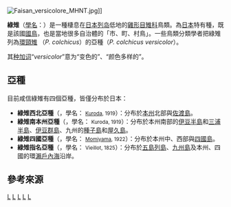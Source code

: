 {{Expand Japanese|キジ}}
{{Speciesbox
| status = LC
| status_system = iucn3.1
| status_ref = <ref>{{IUCN|id=22732650 |title=''Phasianus versicolor'' |assessors=[[BirdLife_International|BirdLife International]] |assessor-link=BirdLife International |version=2017.3 |year=2016 |accessdate=1 October 2016}} 数据库資料包含說明此物種被編入無危級別的原因</ref>
| image = Phasianus versicolor in Japan.JPG
| image_width = 250px
| image2 = Phasianus versicolor (female).JPG
| image2_width = 250px
| image2_caption = 雄鳥（上）與雌鳥（下）
| taxon= Phasianus versicolor
| authority =[[Vieillot|Vieillot]], 1825
}}
[[File:Faisan_versicolore_MHNT.jpg|thumb]]]]

'''綠雉'''（[[學名|學名]]：{{lang|la|''Phasianus versicolor''}}）是一種棲息在[[日本列岛|日本列岛]]低地的[[雞形目|雞形目]][[雉科|雉科]]鳥類。為[[日本|日本]]特有種，既是該國[[國鳥|國鳥]]，也是當地很多自治體的「市、町、村鳥」。一些鳥類分類學者把綠雉列為[[環頸雉|環頸雉]] （''P. colchicus''）的亞種（''P. colchicus versicolor''）。

其[[种加词|种加词]]“''versicolor''”意为“变色的”、“颜色多样的”。

== 亞種 ==
目前咸信綠雉有四個亞種，皆僅分布於日本：
* '''綠雉西北亞種'''（{{lang|ja|キジ}}，學名：{{lang|la|''Phasianus versicolor robustipes''}} <small>[[黑田長禮|Kuroda]], 1919</small>）：分布於[[本州|本州]]北部與[[佐渡島|佐渡島]]。
* '''綠雉南本州亞種'''（{{lang|ja|シマキジ}}，學名：{{lang|la|''Phasianus versicolor tanensis''}} <small>Kuroda, 1919</small>）：分布於本州南部的[[伊豆半島|伊豆半島]]和[[三浦半島|三浦半島]]、[[伊豆群島|伊豆群島]]、九州的[[種子島|種子島]]和[[屋久島|屋久島]]。
* '''綠雉四國亞種'''（{{lang|ja|トウカイキジ}}，學名：{{lang|la|''Phasianus versicolor tohkaidi''}} <small>[[籾山德太郎|Momiyama]], 1922</small>）：分布於本州中、西部與[[四國島|四國島]]。
* '''綠雉指名亞種'''（{{lang|ja|キュウシュウキジ}}，學名：{{lang|la|''Phasianus versicolor versicolor''}} <small>Vieillot, 1825</small>）：分布於[[五島列島|五島列島]]、[[九州島|九州島]]及本州、四國的環[[瀨戶內海|瀨戶內海]]沿岸。

== 參考來源 ==
{{Reflist}}

{{commons+cat|Phasianus_versicolor|綠雉|Phasianus_versicolor}}

{{Authority control}}
{{Taxonbar|from=Q425900}}

[[Category:雉屬|L]]
[[Category:國鳥|L]]
[[Category:日本特有鳥類|L]]
[[Category:日本國家象徵|L]]
[[Category:1825年描述的鸟类|L]]